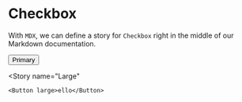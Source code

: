 

<Meta
  title="Example/Button"
  component={Button}
/>

# Checkbox

With `MDX`, we can define a story for `Checkbox` right in the middle of our
Markdown documentation.

<Canvas>
  <Story
    name="primary"
  >
    <Button primary>Primary</Button>
   </Story>

  <Story
    name="Large"
  >
    <Button large>ello</Button>
   </Story>
</Canvas>